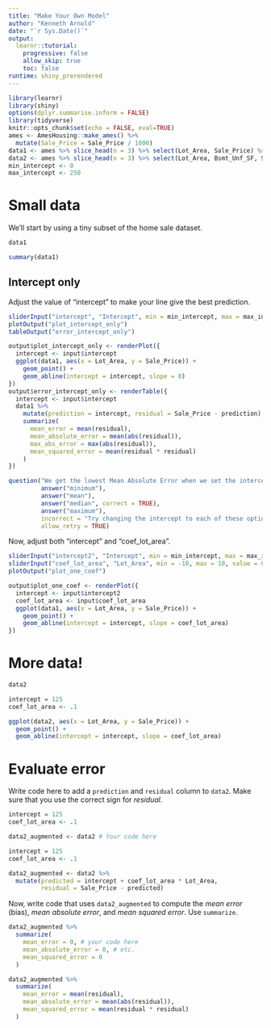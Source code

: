 ```yaml
---
title: "Make Your Own Model"
author: "Kenneth Arnold"
date: "`r Sys.Date()`"
output: 
  learnr::tutorial:
    progressive: false
    allow_skip: true
    toc: false
runtime: shiny_prerendered
---
```


```r
library(learnr)
library(shiny)
options(dplyr.summarise.inform = FALSE)
library(tidyverse)
knitr::opts_chunk$set(echo = FALSE, eval=TRUE)
ames <- AmesHousing::make_ames() %>%
  mutate(Sale_Price = Sale_Price / 1000)
data1 <- ames %>% slice_head(n = 3) %>% select(Lot_Area, Sale_Price) %>% mutate(across(everything(), as.numeric))
data2 <- ames %>% slice_head(n = 3) %>% select(Lot_Area, Bsmt_Unf_SF, Sale_Price) %>% mutate(across(everything(), as.numeric))
min_intercept <- 0
max_intercept <- 250
```

# Small data

We'll start by using a tiny subset of the home sale dataset.

```r
data1
```

```r
summary(data1)
```


## Intercept only

Adjust the value of "intercept" to make your line give the best prediction.

```r
sliderInput("intercept", "Intercept", min = min_intercept, max = max_intercept, value = 125)
plotOutput("plot_intercept_only")
tableOutput("error_intercept_only")
```

```r
output$plot_intercept_only <- renderPlot({
  intercept <- input$intercept
  ggplot(data1, aes(x = Lot_Area, y = Sale_Price)) +
    geom_point() +
    geom_abline(intercept = intercept, slope = 0)
})
output$error_intercept_only <- renderTable({
  intercept <- input$intercept
  data1 %>% 
    mutate(prediction = intercept, residual = Sale_Price - prediction) %>% 
    summarize(
      mean_error = mean(residual),
      mean_absolute_error = mean(abs(residual)),
      max_abs_error = max(abs(residual)),
      mean_squared_error = mean(residual * residual)
    )
})
```

```r
question("We get the lowest Mean Absolute Error when we set the intercept to the ___ of the Sale_Price column (see summary table above)",
         answer("minimum"),
         answer("mean"),
         answer("median", correct = TRUE),
         answer("maximum"),
         incorrect = "Try changing the intercept to each of these options and see what error you get!",
         allow_retry = TRUE)
```


Now, adjust both "intercept" and "coef_lot_area".

```r
sliderInput("intercept2", "Intercept", min = min_intercept, max = max_intercept, value = 125)
sliderInput("coef_lot_area", "Lot_Area", min = -10, max = 10, value = 0, step = .1)
plotOutput("plot_one_coef")
```

```r
output$plot_one_coef <- renderPlot({
  intercept <- input$intercept2
  coef_lot_area <- input$coef_lot_area
  ggplot(data1, aes(x = Lot_Area, y = Sale_Price)) +
    geom_point() +
    geom_abline(intercept = intercept, slope = coef_lot_area)
})
```

# More data!

```r
data2
```

```r
intercept = 125
coef_lot_area <- .1

ggplot(data2, aes(x = Lot_Area, y = Sale_Price)) +
  geom_point() +
  geom_abline(intercept = intercept, slope = coef_lot_area)
```

# Evaluate error

Write code here to add a `prediction` and `residual` column to `data2`.
Make sure that you use the correct sign for *residual*.

```r
intercept = 125
coef_lot_area <- .1

data2_augmented <- data2 # Your code here
```

```r
intercept = 125
coef_lot_area <- .1

data2_augmented <- data2 %>%
  mutate(predicted = intercept + coef_lot_area * Lot_Area,
         residual = Sale_Price - predicted)
```

Now, write code that uses `data2_augmented` to compute the
*mean error* (bias), *mean absolute error*, and *mean squared error*. Use `summarize`.

```r
data2_augmented %>% 
  summarize(
    mean_error = 0, # your code here
    mean_absolute_error = 0, # etc.
    mean_squared_error = 0
  )
```

```r
data2_augmented %>% 
  summarize(
    mean_error = mean(residual),
    mean_absolute_error = mean(abs(residual)),
    mean_squared_error = mean(residual * residual)
  )
```

